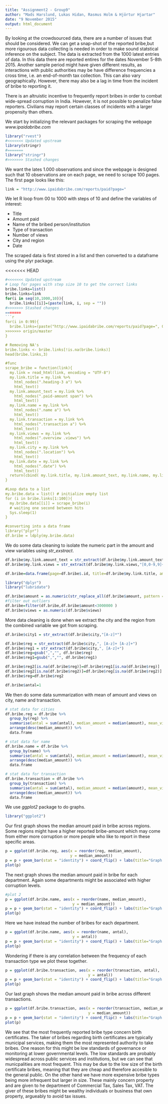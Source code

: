 ```yaml
---
title: "Assignment2 - Group9"
author: "Mads Harslund, Lukas Hidan, Rasmus Holm & Hjörtur Hjartar"
date: "9 November 2015"
output: html_document
---
```

By looking at the crowdsourced data, there are a number of issues that should be considered. We can get a snap-shot of the reported bribe,but more rigourous data collecting is needed in order to make sound statstical inference on the subject. 
The data is extracted from the 1000 latest entries of data. In this data there are reported entires for the dates November 5-8th 2015. Another sample period might have given different results, as interactions with public authorities may be have difference frequencies a cross time, i.e. an end-of-month tax collection. This can also vary geographically. However, there may also be a lag in time from the incident of bribe to reporting it. 

There is an altruistic incentive to frequently report bribes in order to combat wide-spread corruption in India. However, it is not possible to penalize false reporters. Civilians may report certain classes of incidents with a larger propensity than others. 

We start by initializing the relevant packages for scraping the webpage *www.ipaidabribe.com* 
```r
library("rvest")
#<<<<<<< Updated upstream
library(stringr)
#=======
library("stringr")
#>>>>>>> Stashed changes
```

We want the lates 1.000 observations and since the webpage is designed such that 10 observations are on each page, we need to scrape 100 pages. The first page looks like this:

```r
link = "http://www.ipaidabribe.com/reports/paid?page="
```

We let R loop from 00 to 1000 with steps of 10 and define the variables of interest:

- Title
- Amount paid
- Name of the bribed person/institution
- Type of transaction
- Number of views
- City and region
- Date

The scraped data is first stored in a list and then converted to a dataframe using the plyr package.

<<<<<<< HEAD
```r
#<<<<<<< Updated upstream
# Loop for pages with step size 10 to get the correct links
bribe.links=list()
bribe.links=link
for(i in seq(10,1000,10)){
  bribe.links[[i]]=(paste(link, i, sep = ""))
#>>>>>>> Stashed changes
=======
```r
for(i in 0:99){
  bribe.links=(paste("http://www.ipaidabribe.com/reports/paid?page=", 0:i, sep = ""))
>>>>>>> origin/master
}

# Removing NA's
bribe.links <- bribe.links[!is.na(bribe.links)] 
head(bribe.links,3)

#func
scrape_bribe = function(link){
  my.link = read_html(link, encoding = "UTF-8")
  my.link.title = my.link %>% 
    html_nodes(".heading-3 a") %>% 
    html_text()
  my.link.amount_text = my.link %>% 
    html_nodes(".paid-amount span") %>% 
    html_text()
  my.link.name = my.link %>% 
    html_nodes(".name a") %>% 
    html_text()
  my.link.transaction = my.link %>% 
    html_nodes(".transaction a") %>% 
    html_text()
  my.link.views = my.link %>% 
    html_nodes(".overview .views") %>% 
    html_text()
  my.link.city = my.link %>% 
    html_nodes(".location") %>% 
    html_text()
  my.link.date = my.link %>% 
    html_nodes(".date") %>% 
    html_text()
  return(cbind( my.link.title, my.link.amount_text, my.link.name, my.link.transaction, my.link.views, my.link.city, my.link.date ))
}

#Loop data to a list
my.bribe.data = list() # initialize empty list
for (i in bribe.links[1:100]){
  my.bribe.data[[i]] = scrape_bribe(i)
  # waiting one second between hits
  Sys.sleep(1)
}

#converting into a data frame
library("plyr")
df.bribe = ldply(my.bribe.data)
```

We do some data cleaning to isolate the numeric part in the amount and view variables using *str_exstract*. 

```r
df.bribe$my.link.amount_text = str_extract(df.bribe$my.link.amount_text,"[0,0-9,9]+")
df.bribe$my.link.views = str_extract(df.bribe$my.link.views,"[0,0-9,9]+")

df.bribe=data.frame(page=df.bribe$.id, title=df.bribe$my.link.title, amount=df.bribe$my.link.amount_text, name=df.bribe$my.link.name, transaction=df.bribe$my.link.transaction, views=df.bribe$my.link.views, city=df.bribe$my.link.city, date=df.bribe$my.link.date)

library("dplyr")
library("lubridate")

df.bribe$amount = as.numeric(str_replace_all(df.bribe$amount, pattern = "," , replacement = ""))
#filter out outliers
df.bribe=filter(df.bribe,df.bribe$amount<3000000 ) 
df.bribe$views = as.numeric(df.bribe$views)
```

More data cleaning is done when we extract the city and the region from the combined variable we got from scraping.

```r
df.bribe$city1 = str_extract(df.bribe$city,"[A-z]*")

df.bribe$reg = str_extract(df.bribe$city,", [A-z]+ [A-z]+")
df.bribe$reg1 = str_extract(df.bribe$city,", [A-z]+")
df.bribe$reg=gsub(",","", df.bribe$reg)
df.bribe$reg1=gsub(",","", df.bribe$reg1)

df.bribe$reg2[is.na(df.bribe$reg)]=df.bribe$reg1[is.na(df.bribe$reg)]
df.bribe$reg2[is.na(df.bribe$reg2)]=df.bribe$reg[is.na(df.bribe$reg2)]
df.bribe$reg=df.bribe$reg2

df.bribe$antal=1
```

We then do some data summarization with mean of amount and views on city, name and transaction.

```r
# stat data for cities
df.bribe.reg = df.bribe %>%
  group_by(reg) %>%
  summarise(antal = sum(antal), median_amount = median(amount), mean_views = mean(views) ) %>%
  arrange(desc(median_amount)) %>%
  data.frame

# stat data for name
df.bribe.name = df.bribe %>%
  group_by(name) %>%
  summarise(antal = sum(antal), median_amount = median(amount), mean_views = mean(views) ) %>%
  arrange(desc(median_amount)) %>%
  data.frame

# stat data for transaction
df.bribe.transaction = df.bribe %>%
  group_by(transaction) %>%
  summarise(antal = sum(antal), median_amount = median(amount), mean_views = mean(views) ) %>%
  arrange(desc(median_amount)) %>%
  data.frame
```

We use *ggplot2* package to do graphs. 
```r
library("ggplot2")
```

Our first graph shows the median amount paid in bribe across regions. Some regions might have a higher reported bribe-amount which may come from either more corruption or more people who like to report in these specific areas.
```r
p = ggplot(df.bribe.reg, aes(x = reorder(reg, median_amount), 
                             y = median_amount))
p = p + geom_bar(stat = "identity") + coord_flip() + labs(title="Graph 1: Median amount paid to bribe across regions", x="Regions", y="Median amount payed in RS.")
plot(p)
```


The next graph shows the median amount paid in bribe for each department. Again some departments might be associated with higher corruption levels.
```r
#plot 2
p = ggplot(df.bribe.name, aes(x = reorder(name, median_amount), 
                              y = median_amount))
p = p + geom_bar(stat = "identity") + coord_flip() + labs(title="Graph 2: Median amount paid in bribe", x="Department", y="Median amount payed in RS.")
plot(p)
```

Here we have instead the number of bribes for each department.
```r
p = ggplot(df.bribe.name, aes(x = reorder(name, antal), 
                              y = antal))
p = p + geom_bar(stat = "identity") + coord_flip() + labs(title="Graph 3: Amount of bribes", x="Department", y="Amount of bribes")
plot(p)
```

Wondering if there is any correlation between the frequency of each transaction type we plot these together.
```r
p = ggplot(df.bribe.transaction, aes(x = reorder(transaction, antal), 
                                     y = antal))
p = p + geom_bar(stat = "identity") + coord_flip() + labs(title="Graph 4: Amount of bribes", x="Transaction", y="Amount of bribes")
plot(p)
```

Our last graph shows the median amount paid in bribe across different transactions.
```r
p = ggplot(df.bribe.transaction, aes(x = reorder(transaction, median_amount), 
                                     y = median_amount))
p = p + geom_bar(stat = "identity") + coord_flip() + labs(title="Graph 5: Median amount paid to bribe", x="Transaction", y="Median amount of bribes in RS.")
plot(p)
```

We see that the most frequently reported bribe type concern birth certificates. The taker of bribes regarding birth certificates are typically municipal services, making them the most represented authority to take bribes. One reason for this might be low standards of governance or monitoring at lower governmental levels. The low standards are probably widespread across public services and institutions, but we can see that municpalities are most frequent. This may be due to the low size of the birth certificate bribes, meaning that they are cheap and therefore accesible to the general public. On the other hand we have more expensive bribe types being more infrequent but larger in size. These mainly concern property and are given to he department of Commercial Tax, Sales Tax, VAT. The giver of these bribes might be wealthy individuals or business that own property, argueably to avoid tax issues.